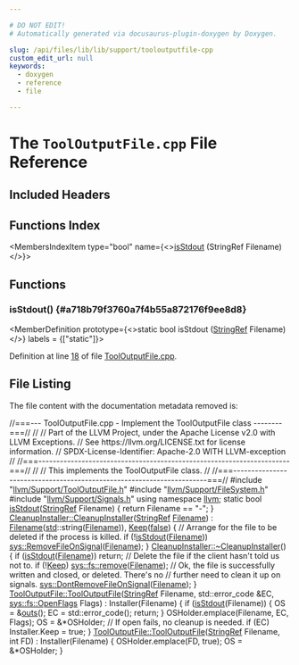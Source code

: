 ```yaml
---

# DO NOT EDIT!
# Automatically generated via docusaurus-plugin-doxygen by Doxygen.

slug: /api/files/lib/lib/support/tooloutputfile-cpp
custom_edit_url: null
keywords:
  - doxygen
  - reference
  - file

---
```





# The `ToolOutputFile.cpp` File Reference

<DoxygenPage pluginConfig={pluginConfig}>



## Included Headers

<IncludesList>
<IncludesListItem
  filePath="llvm/Support/ToolOutputFile.h"
  permalink="/docs/api/files/include/include/llvm/include/llvm/support/tooloutputfile-h"
  isLocal="true" />
<IncludesListItem
  filePath="llvm/Support/FileSystem.h"
  permalink="/docs/api/files/include/include/llvm/include/llvm/support/filesystem-h"
  isLocal="true" />
<IncludesListItem
  filePath="llvm/Support/Signals.h"
  permalink="/docs/api/files/include/include/llvm/include/llvm/support/signals-h"
  isLocal="true" />
</IncludesList>

## Functions Index

<MembersIndex>

<MembersIndexItem
  type="bool"
  name={<><a href="#a718b79f3760a7f4b55a872176f9ee8d8">isStdout</a> (StringRef Filename)</>}>
</MembersIndexItem>

</MembersIndex>


<SectionDefinition>

## Functions

### isStdout() {#a718b79f3760a7f4b55a872176f9ee8d8}

<MemberDefinition
  prototype={<>static bool isStdout (<a href="/docs/api/classes/llvm/stringref">StringRef</a> Filename)</>}
  labels = {["static"]}>

Definition at line <a href="#l00018">18</a> of file <a href="/docs/api/files/lib/lib/support/tooloutputfile-cpp">ToolOutputFile.cpp</a>.
</MemberDefinition>

</SectionDefinition>

## File Listing

The file content with the documentation metadata removed is:

<ProgramListing>

<Link id="l00001" /><CodeLine lineNumber="1"><Highlight kind="comment">//===--- ToolOutputFile.cpp - Implement the ToolOutputFile class --------===//</Highlight><Highlight kind="normal"></Highlight></CodeLine>
<Link id="l00002" /><CodeLine lineNumber="2"><Highlight kind="normal"></Highlight><Highlight kind="comment">//</Highlight><Highlight kind="normal"></Highlight></CodeLine>
<Link id="l00003" /><CodeLine lineNumber="3"><Highlight kind="normal"></Highlight><Highlight kind="comment">// Part of the LLVM Project, under the Apache License v2.0 with LLVM Exceptions.</Highlight><Highlight kind="normal"></Highlight></CodeLine>
<Link id="l00004" /><CodeLine lineNumber="4"><Highlight kind="normal"></Highlight><Highlight kind="comment">// See https://llvm.org/LICENSE.txt for license information.</Highlight><Highlight kind="normal"></Highlight></CodeLine>
<Link id="l00005" /><CodeLine lineNumber="5"><Highlight kind="normal"></Highlight><Highlight kind="comment">// SPDX-License-Identifier: Apache-2.0 WITH LLVM-exception</Highlight><Highlight kind="normal"></Highlight></CodeLine>
<Link id="l00006" /><CodeLine lineNumber="6"><Highlight kind="normal"></Highlight><Highlight kind="comment">//</Highlight><Highlight kind="normal"></Highlight></CodeLine>
<Link id="l00007" /><CodeLine lineNumber="7"><Highlight kind="normal"></Highlight><Highlight kind="comment">//===----------------------------------------------------------------------===//</Highlight><Highlight kind="normal"></Highlight></CodeLine>
<Link id="l00008" /><CodeLine lineNumber="8"><Highlight kind="normal"></Highlight><Highlight kind="comment">//</Highlight><Highlight kind="normal"></Highlight></CodeLine>
<Link id="l00009" /><CodeLine lineNumber="9"><Highlight kind="normal"></Highlight><Highlight kind="comment">// This implements the ToolOutputFile class.</Highlight><Highlight kind="normal"></Highlight></CodeLine>
<Link id="l00010" /><CodeLine lineNumber="10"><Highlight kind="normal"></Highlight><Highlight kind="comment">//</Highlight><Highlight kind="normal"></Highlight></CodeLine>
<Link id="l00011" /><CodeLine lineNumber="11"><Highlight kind="normal"></Highlight><Highlight kind="comment">//===----------------------------------------------------------------------===//</Highlight><Highlight kind="normal"></Highlight></CodeLine>
<Link id="l00012" /><CodeLine lineNumber="12"><Highlight kind="normal"></Highlight></CodeLine>
<Link id="l00013" /><CodeLine lineNumber="13"><Highlight kind="normal"></Highlight><Highlight kind="preprocessor">#include &quot;<a href="/docs/api/files/include/include/llvm/include/llvm/support/tooloutputfile-h">llvm/Support/ToolOutputFile.h</a>&quot;</Highlight><Highlight kind="normal"></Highlight></CodeLine>
<Link id="l00014" /><CodeLine lineNumber="14"><Highlight kind="normal"></Highlight><Highlight kind="preprocessor">#include &quot;<a href="/docs/api/files/include/include/llvm/include/llvm/support/filesystem-h">llvm/Support/FileSystem.h</a>&quot;</Highlight><Highlight kind="normal"></Highlight></CodeLine>
<Link id="l00015" /><CodeLine lineNumber="15"><Highlight kind="normal"></Highlight><Highlight kind="preprocessor">#include &quot;<a href="/docs/api/files/include/include/llvm/include/llvm/support/signals-h">llvm/Support/Signals.h</a>&quot;</Highlight><Highlight kind="normal"></Highlight></CodeLine>
<Link id="l00016" /><CodeLine lineNumber="16"><Highlight kind="normal"></Highlight><Highlight kind="keyword">using namespace </Highlight><Highlight kind="normal"><a href="/docs/api/namespaces/llvm">llvm</a>;</Highlight></CodeLine>
<Link id="l00017" /><CodeLine lineNumber="17"><Highlight kind="normal"></Highlight></CodeLine>
<Link id="l00018" /><CodeLine lineNumber="18" lineLink="#a718b79f3760a7f4b55a872176f9ee8d8"><Highlight kind="normal"></Highlight><Highlight kind="keyword">static</Highlight><Highlight kind="normal"> </Highlight><Highlight kind="keywordtype">bool</Highlight><Highlight kind="normal"> <a href="#a718b79f3760a7f4b55a872176f9ee8d8">isStdout</a>(<a href="/docs/api/classes/llvm/stringref">StringRef</a> Filename) &#123; </Highlight><Highlight kind="keywordflow">return</Highlight><Highlight kind="normal"> Filename == </Highlight><Highlight kind="stringliteral">&quot;-&quot;</Highlight><Highlight kind="normal">; &#125;</Highlight></CodeLine>
<Link id="l00019" /><CodeLine lineNumber="19"><Highlight kind="normal"></Highlight></CodeLine>
<Link id="l00020" /><CodeLine lineNumber="20" lineLink="/docs/api/classes/llvm/cleanupinstaller/#a91c9dd60a97ff0a5fde60f97e99e4315"><Highlight kind="normal"><a href="/docs/api/classes/llvm/cleanupinstaller/#a91c9dd60a97ff0a5fde60f97e99e4315">CleanupInstaller::CleanupInstaller</a>(<a href="/docs/api/classes/llvm/stringref">StringRef</a> <a href="/docs/api/classes/llvm/cleanupinstaller/#aafac6ba91ba40d309e7aa3f14c04cee7">Filename</a>)</Highlight></CodeLine>
<Link id="l00021" /><CodeLine lineNumber="21"><Highlight kind="normal">    : <a href="/docs/api/classes/llvm/cleanupinstaller/#aafac6ba91ba40d309e7aa3f14c04cee7">Filename</a>(<a href="/docs/api/namespaces/std">std</a>::string(<a href="/docs/api/classes/llvm/cleanupinstaller/#aafac6ba91ba40d309e7aa3f14c04cee7">Filename</a>)), <a href="/docs/api/classes/llvm/cleanupinstaller/#abaa9482c3523a6c8d5918d32347da49d">Keep</a>(<a href="/docs/api/namespaces/false">false</a>) &#123;</Highlight></CodeLine>
<Link id="l00022" /><CodeLine lineNumber="22"><Highlight kind="normal">  </Highlight><Highlight kind="comment">// Arrange for the file to be deleted if the process is killed.</Highlight><Highlight kind="normal"></Highlight></CodeLine>
<Link id="l00023" /><CodeLine lineNumber="23"><Highlight kind="normal">  </Highlight><Highlight kind="keywordflow">if</Highlight><Highlight kind="normal"> (!<a href="#a718b79f3760a7f4b55a872176f9ee8d8">isStdout</a>(<a href="/docs/api/classes/llvm/cleanupinstaller/#aafac6ba91ba40d309e7aa3f14c04cee7">Filename</a>))</Highlight></CodeLine>
<Link id="l00024" /><CodeLine lineNumber="24"><Highlight kind="normal">    <a href="/docs/api/namespaces/llvm/sys/#aee27cc5336ecd3f21eeda4ad2826b915">sys::RemoveFileOnSignal</a>(<a href="/docs/api/classes/llvm/cleanupinstaller/#aafac6ba91ba40d309e7aa3f14c04cee7">Filename</a>);</Highlight></CodeLine>
<Link id="l00025" /><CodeLine lineNumber="25"><Highlight kind="normal">&#125;</Highlight></CodeLine>
<Link id="l00026" /><CodeLine lineNumber="26"><Highlight kind="normal"></Highlight></CodeLine>
<Link id="l00027" /><CodeLine lineNumber="27" lineLink="/docs/api/classes/llvm/cleanupinstaller/#a0aea26b563a856642fa6d4e8e4e2aaf9"><Highlight kind="normal"><a href="/docs/api/classes/llvm/cleanupinstaller/#a0aea26b563a856642fa6d4e8e4e2aaf9">CleanupInstaller::~CleanupInstaller</a>() &#123;</Highlight></CodeLine>
<Link id="l00028" /><CodeLine lineNumber="28"><Highlight kind="normal">  </Highlight><Highlight kind="keywordflow">if</Highlight><Highlight kind="normal"> (<a href="#a718b79f3760a7f4b55a872176f9ee8d8">isStdout</a>(<a href="/docs/api/classes/llvm/cleanupinstaller/#aafac6ba91ba40d309e7aa3f14c04cee7">Filename</a>))</Highlight></CodeLine>
<Link id="l00029" /><CodeLine lineNumber="29"><Highlight kind="normal">    </Highlight><Highlight kind="keywordflow">return</Highlight><Highlight kind="normal">;</Highlight></CodeLine>
<Link id="l00030" /><CodeLine lineNumber="30"><Highlight kind="normal"></Highlight></CodeLine>
<Link id="l00031" /><CodeLine lineNumber="31"><Highlight kind="normal">  </Highlight><Highlight kind="comment">// Delete the file if the client hasn&#39;t told us not to.</Highlight><Highlight kind="normal"></Highlight></CodeLine>
<Link id="l00032" /><CodeLine lineNumber="32"><Highlight kind="normal">  </Highlight><Highlight kind="keywordflow">if</Highlight><Highlight kind="normal"> (!<a href="/docs/api/classes/llvm/cleanupinstaller/#abaa9482c3523a6c8d5918d32347da49d">Keep</a>)</Highlight></CodeLine>
<Link id="l00033" /><CodeLine lineNumber="33"><Highlight kind="normal">    <a href="/docs/api/namespaces/llvm/sys/fs/#a921e0b01f22f9a37012450f9b5f0ccb7">sys::fs::remove</a>(<a href="/docs/api/classes/llvm/cleanupinstaller/#aafac6ba91ba40d309e7aa3f14c04cee7">Filename</a>);</Highlight></CodeLine>
<Link id="l00034" /><CodeLine lineNumber="34"><Highlight kind="normal"></Highlight></CodeLine>
<Link id="l00035" /><CodeLine lineNumber="35"><Highlight kind="normal">  </Highlight><Highlight kind="comment">// Ok, the file is successfully written and closed, or deleted. There&#39;s no</Highlight><Highlight kind="normal"></Highlight></CodeLine>
<Link id="l00036" /><CodeLine lineNumber="36"><Highlight kind="normal">  </Highlight><Highlight kind="comment">// further need to clean it up on signals.</Highlight><Highlight kind="normal"></Highlight></CodeLine>
<Link id="l00037" /><CodeLine lineNumber="37"><Highlight kind="normal">  <a href="/docs/api/namespaces/llvm/sys/#a7936dae925973eb8b0921c01b70b16d8">sys::DontRemoveFileOnSignal</a>(<a href="/docs/api/classes/llvm/cleanupinstaller/#aafac6ba91ba40d309e7aa3f14c04cee7">Filename</a>);</Highlight></CodeLine>
<Link id="l00038" /><CodeLine lineNumber="38"><Highlight kind="normal">&#125;</Highlight></CodeLine>
<Link id="l00039" /><CodeLine lineNumber="39"><Highlight kind="normal"></Highlight></CodeLine>
<Link id="l00040" /><CodeLine lineNumber="40" lineLink="/docs/api/classes/llvm/tooloutputfile/#aa8a96aefbfc916ad99ab353e418f79d7"><Highlight kind="normal"><a href="/docs/api/classes/llvm/tooloutputfile/#aa8a96aefbfc916ad99ab353e418f79d7">ToolOutputFile::ToolOutputFile</a>(<a href="/docs/api/classes/llvm/stringref">StringRef</a> Filename, std::error&#95;code &amp;EC,</Highlight></CodeLine>
<Link id="l00041" /><CodeLine lineNumber="41"><Highlight kind="normal">                               <a href="/docs/api/namespaces/llvm/sys/fs/#a662978c0cdf81de0d448032f142a3695">sys::fs::OpenFlags</a> Flags)</Highlight></CodeLine>
<Link id="l00042" /><CodeLine lineNumber="42"><Highlight kind="normal">    : Installer(Filename) &#123;</Highlight></CodeLine>
<Link id="l00043" /><CodeLine lineNumber="43"><Highlight kind="normal">  </Highlight><Highlight kind="keywordflow">if</Highlight><Highlight kind="normal"> (<a href="#a718b79f3760a7f4b55a872176f9ee8d8">isStdout</a>(Filename)) &#123;</Highlight></CodeLine>
<Link id="l00044" /><CodeLine lineNumber="44"><Highlight kind="normal">    OS = &amp;<a href="/docs/api/namespaces/llvm/#a2d79a00fa7c56f57b87f2fe2a3f118c7">outs</a>();</Highlight></CodeLine>
<Link id="l00045" /><CodeLine lineNumber="45"><Highlight kind="normal">    EC = std::error&#95;code();</Highlight></CodeLine>
<Link id="l00046" /><CodeLine lineNumber="46"><Highlight kind="normal">    </Highlight><Highlight kind="keywordflow">return</Highlight><Highlight kind="normal">;</Highlight></CodeLine>
<Link id="l00047" /><CodeLine lineNumber="47"><Highlight kind="normal">  &#125;</Highlight></CodeLine>
<Link id="l00048" /><CodeLine lineNumber="48"><Highlight kind="normal">  OSHolder.emplace(Filename, EC, Flags);</Highlight></CodeLine>
<Link id="l00049" /><CodeLine lineNumber="49"><Highlight kind="normal">  OS = &amp;&#42;OSHolder;</Highlight></CodeLine>
<Link id="l00050" /><CodeLine lineNumber="50"><Highlight kind="normal">  </Highlight><Highlight kind="comment">// If open fails, no cleanup is needed.</Highlight><Highlight kind="normal"></Highlight></CodeLine>
<Link id="l00051" /><CodeLine lineNumber="51"><Highlight kind="normal">  </Highlight><Highlight kind="keywordflow">if</Highlight><Highlight kind="normal"> (EC)</Highlight></CodeLine>
<Link id="l00052" /><CodeLine lineNumber="52"><Highlight kind="normal">    Installer.Keep = </Highlight><Highlight kind="keyword">true</Highlight><Highlight kind="normal">;</Highlight></CodeLine>
<Link id="l00053" /><CodeLine lineNumber="53"><Highlight kind="normal">&#125;</Highlight></CodeLine>
<Link id="l00054" /><CodeLine lineNumber="54"><Highlight kind="normal"></Highlight></CodeLine>
<Link id="l00055" /><CodeLine lineNumber="55" lineLink="/docs/api/classes/llvm/tooloutputfile/#aa127e0fb1a98579c7beefba26a158d47"><Highlight kind="normal"><a href="/docs/api/classes/llvm/tooloutputfile/#aa8a96aefbfc916ad99ab353e418f79d7">ToolOutputFile::ToolOutputFile</a>(<a href="/docs/api/classes/llvm/stringref">StringRef</a> Filename, </Highlight><Highlight kind="keywordtype">int</Highlight><Highlight kind="normal"> FD)</Highlight></CodeLine>
<Link id="l00056" /><CodeLine lineNumber="56"><Highlight kind="normal">    : Installer(Filename) &#123;</Highlight></CodeLine>
<Link id="l00057" /><CodeLine lineNumber="57"><Highlight kind="normal">  OSHolder.emplace(FD, </Highlight><Highlight kind="keyword">true</Highlight><Highlight kind="normal">);</Highlight></CodeLine>
<Link id="l00058" /><CodeLine lineNumber="58"><Highlight kind="normal">  OS = &amp;&#42;OSHolder;</Highlight></CodeLine>
<Link id="l00059" /><CodeLine lineNumber="59"><Highlight kind="normal">&#125;</Highlight></CodeLine>

</ProgramListing>

</DoxygenPage>
